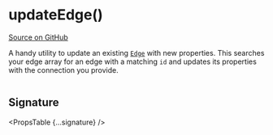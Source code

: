 
# updateEdge()

[Source on GitHub](https://github.com/wbkd/react-flow/blob/f919cb152dd5a92ec3b4d7e4568ffe099bc2af39/packages/react/src/utils/general.ts#L18)

A handy utility to update an existing [`Edge`](../types/Edge) with new properties.
This searches your edge array for an edge with a matching `id` and updates its
properties with the connection you provide.

```js

```

## Signature

<PropsTable {...signature} />
